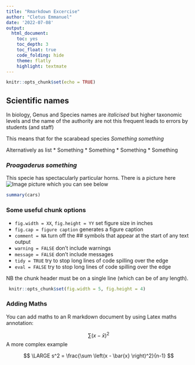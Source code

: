 ```yaml
---
title: "Rmarkdown Excercise"
author: "Cletus Emmanuel"
date: '2022-07-08'
output: 
  html_document:
    toc: yes
    toc_depth: 3
    toc_float: true
    code_folding: hide
    theme: flatly
    highlight: textmate
---
```


```r
knitr::opts_chunk$set(echo = TRUE)
```

## Scientific names

In biology, Genus and Species names are *italicised* but higher taxonomic levels and the name of the authority are not this frequent leads to errors by students (and staff)

This means that for the scarabead species *Something something*

Alternatively as list
* Something
* Something
* Something
* Something


### *Proagaderus something*
This specie has spectacularly particular horns. There is a picture here ![Image picture](images/IMG_20220524_181113_2.jpg) which you can see below



```r
summary(cars)
```

### Some useful chunk options

* `fig.width = XX`, `fig.height = YY` set figure size in inches
* `fig.cap = figure caption` generates a figure caption
* `comment = NA` turn off the ## symbols that appear at the start of any text output
* `warning = FALSE` don't include warnings
* `message = FALSE` don't include messages
* `tidy = TRUE` try to stop long lines of code spilling over the edge
* `eval = FALSE` try to stop long lines of code spilling over the edge

NB the chunk header must be on a single line (which  can be of any length).



```r
 knitr::opts_chunk$set(fig.width = 5, fig.height = 4)
```

### Adding Maths

You can add maths to an R markdown document by using Latex maths annotation:

$$ \sum \left(x - \bar{x} \right)^2 $$
A more complex example

$$ \LARGE s^2 = \frac{\sum \left(x - \bar{x} \right)^2}{n-1} $$
